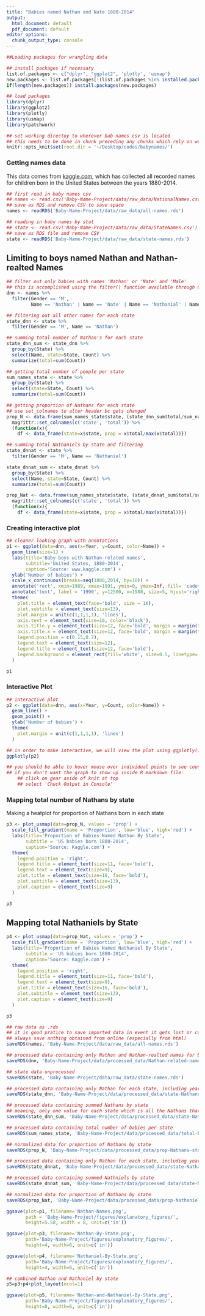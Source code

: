 ```yaml
---
title: "Babies named Nathan and Nate 1880-2014"
output:
  html_document: default
  pdf_document: default
editor_options:
  chunk_output_type: console
---
```



```r
##Loading packages for wrangling data

## install packages if necessary
list.of.packages <- c("dplyr", "ggplot2", 'plotly', 'usmap')
new.packages <- list.of.packages[!(list.of.packages %in% installed.packages()[,"Package"])]
if(length(new.packages)) install.packages(new.packages)

## load packages
library(dplyr)
library(ggplot2)
library(plotly)
library(usmap)
library(patchwork)

## set working directoy to wherever bab names csv is located
## this needs to be done in chunk preceding any chunks which rely on working directory setting 
knitr::opts_knit$set(root.dir = '~/Desktop/codes/babynames/')
```

### Getting names data

This data comes from [kaggle.com](https://www.kaggle.com/kaggle/us-baby-names), which has collected all recorded names for children born in the United States between the years 1880-2014.

```r
## first read in baby names csv
## names <- read.csv('Baby-Name-Project/data/raw_data/NationalNames.csv')
## save as RDS and remove CSV to save space
names <- readRDS('Baby-Name-Project/data/raw_data/all-names.rds')

## reading in baby names by stat
## state <- read.csv('Baby-Name-Project/data/raw_data/StateNames.csv')
## save as RDS file and remove CSV
state <- readRDS('Baby-Name-Project/data/raw_data/state-names.rds')
```

## Limiting to boys named Nathan and Nathan-realted Names

```r

## filter out only babies with names 'Nathan' or 'Nate' and 'Male'
## this is accomplished using the filter() function available through dplyr package
dnn <- names %>% 
  filter(Gender == 'M', 
         Name == 'Nathan' | Name == 'Nate' | Name == 'Nathanial' | Name == 'Nathaniel' | Name == 'Nathanael')

## filtering out all other names for each state
state_dnn <- state %>% 
  filter(Gender == 'M', Name == 'Nathan')

## summing total number of Nathan's for each state
state_dnn_sum <- state_dnn %>% 
  group_by(State) %>%
  select(Name, state=State, Count) %>%
  summarize(total=sum(Count))

## getting total number of people per state
sum_names_state <- state %>%
  group_by(State) %>%
  select(state=State, Count) %>%
  summarize(total=sum(Count))

## getting proportion of Nathans for each state
## use set_colnames to alter header bc gets changed
prop_N <- data.frame(sum_names_state$state, (state_dnn_sum$total/sum_names_state$total)) %>%
  magrittr::set_colnames(c('state', 'total')) %>% 
  (function(x){
    df <- data_frame(state=x$state, prop = x$total/max(x$total))})

## summing total Nathaniels by state and filtering
state_dnnat <- state %>% 
  filter(Gender == 'M', Name == 'Nathaniel')

state_dnnat_sum <- state_dnnat %>% 
  group_by(State) %>%
  select(Name, state=State, Count) %>%
  summarize(total=sum(Count))

prop_Nat <- data.frame(sum_names_state$state, (state_dnnat_sum$total/sum_names_state$total)) %>%
  magrittr::set_colnames(c('state', 'total')) %>% 
  (function(x){
    df <- data_frame(state=x$state, prop = x$total/max(x$total))})

```

### Creating interactive plot

```r

## cleaner looking graph with annotations
p1 <- ggplot(data=dnn, aes(x=Year, y=Count, color=Name)) + 
  geom_line(size=1) + 
  labs(title='Baby boys with Nathan-related names',
       subtitle='United States, 1880-2014', 
       caption='Source: www.kaggle.com') + 
  ylab('Number of babies') +
  scale_x_continuous(breaks=seq(1880,2014, by=10)) +
  annotate('rect', xmin=1989, xmax=1991, ymin=0, ymax=Inf, fill= 'cadetblue3', alpha=0.6) + 
  annotate('text', label = '1990', y=12500, x=1988, size=5, hjust='right') + 
  theme(
    plot.title = element_text(face='bold', size = 16),
    plot.subtitle = element_text(size=13),
    plot.margin = unit(c(1,1,1,1), 'lines'),
    axis.text = element_text(size=10, color='black'),
    axis.title.y = element_text(size=12, face='bold', margin = margin(t=0,r=10,b=0,l=0)),
    axis.title.x = element_text(size=12, face='bold', margin = margin(t=10,r=0,b=0,l=0)),
    legend.position = c(0.15,0.7),
    legend.text = element_text(size=12),
    legend.title = element_text(size=12, face='bold'),
    legend.background = element_rect(fill='white', size=0.5, linetype='solid', color='black')
  )

p1

```

### Interactive Plot

```r

## interactive plot
p2 <- ggplot(data=dnn, aes(x=Year, y=Count, color=Name)) + 
  geom_line() + 
  geom_point() + 
  ylab('Number of babies') + 
  theme(
    plot.margin = unit(c(1,1,1,1), 'lines')
  )

## in order to make interactive, we will view the plot using ggplotly() function.
ggplotly(p2)

## you should be able to hover mouse over individual points to see count and year
## if you don't want the graph to show up inside R markdown file:
    ## click on gear aside of knit at top
    ## select 'Chuck Output in Console'
```


### Mapping total number of Nathans by state

Making a heatplot for proportion of Nathans born in each state

```r

p3 <- plot_usmap(data=prop_N, values = 'prop') + 
  scale_fill_gradient(name = 'Proportion', low='blue', high='red') + 
  labs(title='Proportion of Babies Named Nathan By State', 
       subtitle = 'US babies born 1880-2014', 
       caption='Source: Kaggle.com') + 
  theme(
    legend.position = 'right',
    legend.title = element_text(size=11, face='bold'),
    legend.text = element_text(size=9),
    plot.title = element_text(size=16, face='bold'),
    plot.subtitle = element_text(size=13),
    plot.caption = element_text(size=9)
  )

p3
```

## Mapping total Nathaniels by State

```r

p4 <- plot_usmap(data=prop_Nat, values = 'prop') + 
  scale_fill_gradient(name = 'Proportion', low='blue', high='red') + 
  labs(title='Proportion of Babies Named Nathaniel By State', 
       subtitle = 'US babies born 1880-2014', 
       caption='Source: Kaggle.com') + 
  theme(
    legend.position = 'right',
    legend.title = element_text(size=11, face='bold'),
    legend.text = element_text(size=9),
    plot.title = element_text(size=16, face='bold'),
    plot.subtitle = element_text(size=13),
    plot.caption = element_text(size=9)
  )

p3

```

```r
## raw data as .rds
## it is good pratice to save imported data in event it gets lost or corrupt. 
## always save anthing obtained from online (especially from html)
saveRDS(names, 'Baby-Name-Project/data/raw_data/all-names.rds')

## processed data containing only Nathan and Nathan-realted names for boys
saveRDS(dnn, 'Baby-Name-Project/data/processed_data/Nathan-related-names.rds')

## state data unprocessed
saveRDS(state, 'Baby-Name-Project/data/raw_data/state-names.rds')

## processed data containing only Nathan for each state, including years
saveRDS(state_dnn, 'Baby-Name-Project/data/processed_data/state-Nathans-by-year.rds')

## processed data containing summed Nathans by state
## meaning, only one value for each state which is all the Nathans that were ever born there
saveRDS(state_dnn_sum, 'Baby-Name-Project/data/processed_data/state-Nathans-total.rds')

## processed data containing total number of babies per state
saveRDS(sum_names_state, 'Baby-Name-Project/data/processed_data/total-babies-state.rds')

## normalized data for proportion of Nathans by state
saveRDS(prop_N, 'Baby-Name-Project/data/processed_data/prop-Nathans-state.rds')

## processed data containing only Nathan for each state, including years
saveRDS(state_dnnat, 'Baby-Name-Project/data/processed_data/state-Nathaniels-by-year.rds')

## processed data containing summed Nathniels by state
saveRDS(state_dnnat_sum, 'Baby-Name-Project/data/processed_data/state-Nathaniels-total.rds')

## normalized data for proportion of Nathans by state
saveRDS(prop_Nat, 'Baby-Name-Project/data/processed_data/prop-Nathaniels-state.rds')

```


```r

ggsave(plot=p1, filename='Nathan-Names.png', 
       path = 'Baby-Name-Project/figures/explanatory_figures/', 
       height=5.58, width = 8, unit=c('in'))

ggsave(plot=p3, filename='Nathan-By-State.png',
       path='Baby-Name-Project/figures/explanatory_figures/',
       height=4, width=6, unit=c('in'))

ggsave(plot=p4, filename='Nathaniel-By-State.png',
       path='Baby-Name-Project/figures/explanatory_figures/',
       height=4, width=6, unit=c('in'))

## combined Nathan and Nathaniel by state
p5=p3+p4+plot_layout(ncol=1)

ggsave(plot=p5, filename='Nathan-and-Nathaniel-By-State.png',
       path='Baby-Name-Project/figures/explanatory_figures/',
       height=8, width=6, unit=c('in'))

```